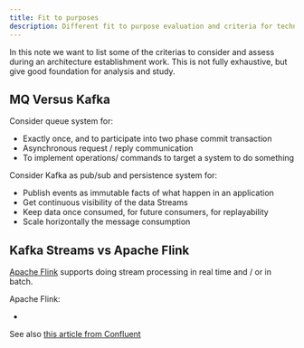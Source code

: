 ```yaml
---
title: Fit to purposes
description: Different fit to purpose evaluation and criteria for technologies involved in EDA
---
```


In this note we want to list some of the criterias to consider and assess during an architecture establishment work. This is not fully exhaustive, but give good foundation for analysis and study.

## MQ Versus Kafka

Consider queue system for:

* Exactly once, and to participate into two phase commit transaction
* Asynchronous request / reply communication
* To implement operations/ commands to target a system to do something

Consider Kafka as pub/sub and persistence system for:

* Publish events as immutable facts of what happen in an application
* Get continuous visibility of the data Streams
* Keep data once consumed, for future consumers, for replayability
* Scale horizontally the message consumption

## Kafka Streams vs Apache Flink

[Apache Flink]() supports doing stream processing in real time and / or in batch. 

Apache Flink:

* 

See also [this article from Confluent]()